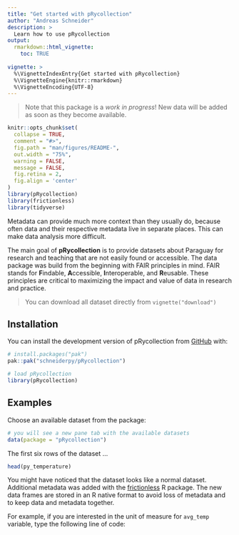 ```yaml
---
title: "Get started with pRycollection"
author: "Andreas Schneider"
description: >
  Learn how to use pRycollection
output:
  rmarkdown::html_vignette:
    toc: TRUE
  
vignette: >
  %\VignetteIndexEntry{Get started with pRycollection}
  %\VignetteEngine{knitr::rmarkdown}
  %\VignetteEncoding{UTF-8}
---
```



> Note that this package is a *work in progress*! New data will be added
as soon as they become available.

```r
knitr::opts_chunk$set(
  collapse = TRUE,
  comment = "#>",
  fig.path = "man/figures/README-",
  out.width = "75%",
  warning = FALSE,
  message = FALSE,
  fig.retina = 2,
  fig.align = 'center'
)
library(pRycollection)
library(frictionless)
library(tidyverse)
```

Metadata can provide much more context than they usually do, because
often data and their respective metadata live in separate places. This
can make data analysis more difficult.

The main goal of **pRycollection** is to provide datasets about Paraguay
for research and teaching that are not easily found or accessible.
The data package was build from the beginning with FAIR
principles in mind. FAIR stands for **F**indable, **A**ccessible,
**I**nteroperable, and **R**eusable.
These principles are critical to maximizing the impact and value of
data in research and practice.


> You can download all dataset directly from `vignette("download")`


## Installation

You can install the development version of pRycollection from [GitHub](https://github.com/schneiderpy) with:

```r
# install.packages("pak")
pak::pak("schneiderpy/pRycollection")

# load pRycollection
library(pRycollection)
```


## Examples

Choose an available dataset from the package:

```r
# you will see a new pane tab with the available datasets
data(package = "pRycollection")
```

The first six rows of the dataset ...

```r
head(py_temperature)
```

You might have noticed that the dataset looks like a normal dataset.
Additional metadata was added with the
[frictionless](https://github.com/frictionlessdata/frictionless-r/) R package.
The new data frames
are stored in an R native format to avoid loss of metadata and to keep
data and metadata together.

For example, if you are interested in the unit of measure for `avg_temp` variable,
type the following line of code:




